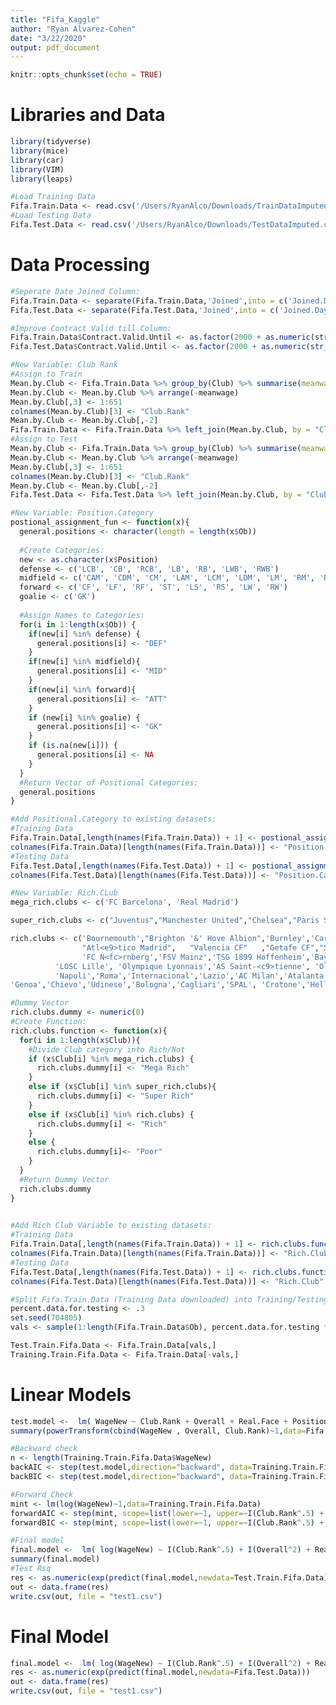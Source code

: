 ```yaml
---
title: "Fifa_Kaggle"
author: "Ryan Alvarez-Cohen"
date: "3/22/2020"
output: pdf_document
---
```


```r
knitr::opts_chunk$set(echo = TRUE)
```

# Libraries and Data
```r
library(tidyverse)
library(mice)
library(car)
library(VIM)
library(leaps)

#Load Training Data
Fifa.Train.Data <- read.csv('/Users/RyanAlco/Downloads/TrainDataImputed.csv',header = T)
#Load Testing Data
Fifa.Test.Data <- read.csv('/Users/RyanAlco/Downloads/TestDataImputed.csv',header = T)
```

# Data Processing
```r
#Seperate Date Joined Column:
Fifa.Train.Data <- separate(Fifa.Train.Data,'Joined',into = c('Joined.Day','Joined.Month','Joined.Year'), sep='-')
Fifa.Test.Data <- separate(Fifa.Test.Data,'Joined',into = c('Joined.Day','Joined.Month','Joined.Year'), sep='-')

#Improve Contract Valid till Column:
Fifa.Train.Data$Contract.Valid.Until <- as.factor(2000 + as.numeric(str_extract( Fifa.Train.Data$Contract.Valid.Until ,  "..$" )))
Fifa.Test.Data$Contract.Valid.Until <- as.factor(2000 + as.numeric(str_extract( Fifa.Test.Data$Contract.Valid.Until ,  "..$" )))

#New Variable: Club Rank
#Assign to Train
Mean.by.Club <- Fifa.Train.Data %>% group_by(Club) %>% summarise(meanwage = mean(WageNew)) 
Mean.by.Club <- Mean.by.Club %>% arrange(-meanwage)
Mean.by.Club[,3] <- 1:651
colnames(Mean.by.Club)[3] <- "Club.Rank"
Mean.by.Club <- Mean.by.Club[,-2]
Fifa.Train.Data <- Fifa.Train.Data %>% left_join(Mean.by.Club, by = "Club")
#Assign to Test 
Mean.by.Club <- Fifa.Train.Data %>% group_by(Club) %>% summarise(meanwage = mean(WageNew)) 
Mean.by.Club <- Mean.by.Club %>% arrange(-meanwage)
Mean.by.Club[,3] <- 1:651
colnames(Mean.by.Club)[3] <- "Club.Rank"
Mean.by.Club <- Mean.by.Club[,-2]
Fifa.Test.Data <- Fifa.Test.Data %>% left_join(Mean.by.Club, by = "Club")

#New Variable: Position.Category
postional_assignment_fun <- function(x){
  general.positions <- character(length = length(x$Ob))
  
  #Create Categories:
  new <- as.character(x$Position)
  defense <- c('LCB', 'CB', 'RCB', 'LB', 'RB', 'LWB', 'RWB')
  midfield <- c('CAM', 'CDM', 'CM', 'LAM', 'LCM', 'LDM', 'LM', 'RM', 'RAM', 'RCM', 'RDM')
  forward <- c('CF', 'LF', 'RF', 'ST', 'LS', 'RS', 'LW', 'RW')
  goalie <- c('GK')
  
  #Assign Names to Categories:
  for(i in 1:length(x$Ob)) {
    if(new[i] %in% defense) {
      general.positions[i] <- "DEF"
    }
    if(new[i] %in% midfield){
      general.positions[i] <- "MID"
    }
    if(new[i] %in% forward){
      general.positions[i] <- "ATT"
    }
    if (new[i] %in% goalie) { 
      general.positions[i] <- "GK" 
    }
    if (is.na(new[i])) {
      general.positions[i] <- NA 
    }
  }
  #Return Vector of Positional Categories:
  general.positions
}

#Add Positional.Category to existing datasets:
#Training Data
Fifa.Train.Data[,length(names(Fifa.Train.Data)) + 1] <- postional_assignment_fun(Fifa.Train.Data)
colnames(Fifa.Train.Data)[length(names(Fifa.Train.Data))] <- "Position.Category"
#Testing Data
Fifa.Test.Data[,length(names(Fifa.Test.Data)) + 1] <- postional_assignment_fun(Fifa.Test.Data)
colnames(Fifa.Test.Data)[length(names(Fifa.Test.Data))] <- "Position.Category"

#New Variable: Rich.CLub
mega_rich.clubs <- c('FC Barcelona', 'Real Madrid')

super_rich.clubs <- c("Juventus","Manchester United","Chelsea","Paris Saint-Germain","Liverpool","Manchester City","FC Bayern M<fc>nchen","Arsenal")

rich.clubs <- c('Bournemouth',"Brighton '&' Hove Albion",'Burnley','Cardiff','Crystal Palace','Everton','Fulham','Huddersfield','Leicester City','Newcastle United','Southampton','Tottenham Hotspur','Watford','West Ham United', 'Wolverhampton Wanderers',
                "Atl<e9>tico Madrid",	"Valencia CF"	,"Getafe CF","Sevilla FC","RCD Espanyol",'Athletic Club de Bilbao',	'Real Sociedad','Real Betis',	'Deportivo Alav<e9>s','SD Eibar','CD Legan<e9>s','Villarreal CF','Levante UD','Real Valladolid CF','Celta de Vigo','Girona FC','SD Huesca','Rayo Vallecano',
                'FC N<fc>rnberg','FSV Mainz','TSG 1899 Hoffenheim','Bayer 04 Leverkusen','Borussia M<f6>nchengladbach','Borussia Dortmund','Eintracht Frankfurt','FC Augsburg','FC Schalke 04','Fortuna Düsseldorf','Hannover 96','Hertha BSC','RB Leipzig','SC Freiburg','VfB Stuttgart','VfL Wolfsburg','Werder Bremen',
          'LOSC Lille',	'Olympique Lyonnais','AS Saint-<c9>tienne',	'Olympique de Marseille','Montpellier HSC','OGC Nice','Stade de Reims','N<ee>mes Olympique','Stade Rennais FC',	'RC Strasbourg Alsace',	'FC Nantes','Angers SCO','FC Girondins de Bordeaux',	'Amiens SC',	'Toulouse Football Club',	'AS Monaco',	'Dijon FCO','Stade Malherbe Caen','En Avant de Guingamp',
          'Napoli','Roma','Internacional','Lazio','AC Milan','Atalanta','Fiorentina','Torino','Sampdoria','Sassuolo',
'Genoa','Chievo','Udinese','Bologna','Cagliari','SPAL', 'Crotone','Hellas Verona','Benevento')

#Dummy Vector 
rich.clubs.dummy <- numeric(0)
#Create Function:
rich.clubs.function <- function(x){
  for(i in 1:length(x$Club)){
    #Divide Club category into Rich/Not
    if (x$Club[i] %in% mega_rich.clubs) {
      rich.clubs.dummy[i] <- "Mega Rich"
    }
    else if (x$Club[i] %in% super_rich.clubs){
      rich.clubs.dummy[i] <- "Super Rich"
    } 
    else if (x$Club[i] %in% rich.clubs) {
      rich.clubs.dummy[i] <- "Rich"
    }
    else {
      rich.clubs.dummy[i]<- "Poor"
    }
  }
  #Return Dummy Vector
  rich.clubs.dummy
}

    
#Add Rich Club Variable to existing datasets:
#Training Data
Fifa.Train.Data[,length(names(Fifa.Train.Data)) + 1] <- rich.clubs.function(Fifa.Train.Data)
colnames(Fifa.Train.Data)[length(names(Fifa.Train.Data))] <- "Rich.Club"
#Testing Data
Fifa.Test.Data[,length(names(Fifa.Test.Data)) + 1] <- rich.clubs.function(Fifa.Test.Data)
colnames(Fifa.Test.Data)[length(names(Fifa.Test.Data))] <- "Rich.Club"

#Split Fifa.Train.Data (Training Data downloaded) into Training/Testing Data for overfitting:
percent.data.for.testing <- .3
set.seed(704805)
vals <- sample(1:length(Fifa.Train.Data$Ob), percent.data.for.testing * length(Fifa.Train.Data$Ob))

Test.Train.Fifa.Data <- Fifa.Train.Data[vals,]
Training.Train.Fifa.Data <- Fifa.Train.Data[-vals,]
```

# Linear Models
```r
test.model <-  lm( WageNew ~ Club.Rank + Overall + Real.Face + Position.Category + International.Reputation, data = Fifa.Train.Data)
summary(powerTransform(cbind(WageNew , Overall, Club.Rank)~1,data=Fifa.Train.Data))

#Backward check
n <- length(Training.Train.Fifa.Data$WageNew)
backAIC <- step(test.model,direction="backward", data=Training.Train.Fifa.Data)
backBIC <- step(test.model,direction="backward", data=Training.Train.Fifa.Data, k=log(n))

#Forward Check
mint <- lm(log(WageNew)~1,data=Training.Train.Fifa.Data)
forwardAIC <- step(mint, scope=list(lower=~1, upper=~I(Club.Rank^.5) + I(Overall^2) + Real.Face + Position.Category + International.Reputation + Rich.Club), direction="forward", data=Training.Train.Fifa.Data)
forwardBIC <- step(mint, scope=list(lower=~1, upper=~I(Club.Rank^.5) + I(Overall^2) + Real.Face + Position.Category + International.Reputation + Rich.Club), direction="forward", data=Training.Train.Fifa.Data, k=log(n))

#Final model
final.model <-  lm( log(WageNew) ~ I(Club.Rank^.5) + I(Overall^2) + Real.Face + Position.Category + International.Reputation + Rich.Club, data = Test.Train.Fifa.Data)
summary(final.model)
#Test Rsq
res <- as.numeric(exp(predict(final.model,newdata=Test.Train.Fifa.Data)))
out <- data.frame(res)
write.csv(out, file = "test1.csv")
```

# Final Model
```r
final.model <-  lm( log(WageNew) ~ I(Club.Rank^.5) + I(Overall^2) + Real.Face + Position.Category + International.Reputation + Rich.Club, data = Training.Train.Fifa.Data)
res <- as.numeric(exp(predict(final.model,newdata=Fifa.Test.Data)))
out <- data.frame(res)
write.csv(out, file = "test1.csv")
```

